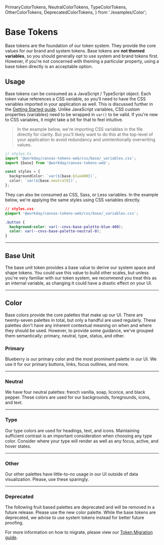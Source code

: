 
  PrimaryColorTokens,
  NeutralColorTokens,
  TypeColorTokens,
  OtherColorTokens,
  DeprecatedColorTokens,
} from './examples/Color';

<Meta title="Docs/Base Tokens" />

<Unstyled>

# Base Tokens

Base tokens are the foundation of our token system. They provide the core values for our brand and
system tokens. Base tokens are **not themed variables**, so you should generally opt to use system
and brand tokens first. However, if you're not concerned with theming a particular property, using a
base token directly is an acceptable option.

## Usage

Base tokens can be consumed as a JavaScript / TypeScript object. Each token value references a CSS
variable, so you'll need to have the CSS variables imported in your application as well. This is
discussed further in the [Getting Started guide](/docs/docs-getting-started--docs). Unlike
JavaScript variables, CSS custom properties (variables) need to be wrapped in `var()` to be valid.
If you're new to CSS variables, it might take a bit for that to feel intuitive.

> In the example below, we're importing CSS variables in the file directly for clarity. But you'll
> likely want to do this at the top-level of your application to avoid redundancy and
> unintentionally overwriting values.

```ts
// styles.ts
import '@workday/canvas-tokens-web/css/base/_variables.css';
import {base} from '@workday/canvas-tokens-web';

const styles = {
  backgroundColor: `var(${base.blue400})`,
  color: `var(${base.neutral0})`,
};
```

They can also be consumed as CSS, Sass, or Less variables. In the example below, we're applying the
same styles using CSS variables directly.

```css
// styles.css
@import '@workday/canvas-tokens-web/css/base/_variables.css';

.button {
  background-color: var(--cnvs-base-palette-blue-400);
  color: var(--cnvs-base-palette-neutral-0);
}
```

---

## Base Unit

The base unit token provides a base value to derive our system space and shape tokens. You could use
this value to build other scales, but unless you're very familiar with our token system, we
recommend you treat this as an internal variable, as changing it could have a drastic effect on your
UI.

<BaseUnit />

---

## Color

Base colors provide the core palettes that make up our UI. There are twenty-seven palettes in total,
but only a handful are used regularly. These palettes don't have any inherent contextual meaning on
when and where they should be used. However, to provide some guidance, we've grouped them
semantically: primary, neutral, type, status, and other.

### Primary

Blueberry is our primary color and the most prominent palette in our UI. We use it for our primary
buttons, links, focus outlines, and more.

<PrimaryColorTokens />

---

### Neutral

We have four neutral palettes: french vanilla, soap, licorice, and black pepper. These colors are
used for our backgrounds, foregrounds, icons, and text.

<NeutralColorTokens />

---

### Type

Our type colors are used for headings, text, and icons. Maintaining sufficient contrast is an
important consideration when choosing any type color. Consider where your type will render as well
as any focus, active, and hover states.

<TypeColorTokens />


---

### Other

Our other palettes have little-to-no usage in our UI outside of data visualization. Please, use
these sparingly.

<OtherColorTokens />

---

### Deprecated

The following fruit based palettes are deprecated and will be removed in a future release. Please use the new color palette. While the base tokens are deprecated, we advise to use system tokens instead for better future proofing. 

For more information on how to migrate, please view our [Token Migration guide](https://workday.github.io/canvas-kit/?path=/docs/guides-tokens-migration-overview--docs).

<DeprecatedColorTokens />

</Unstyled>
